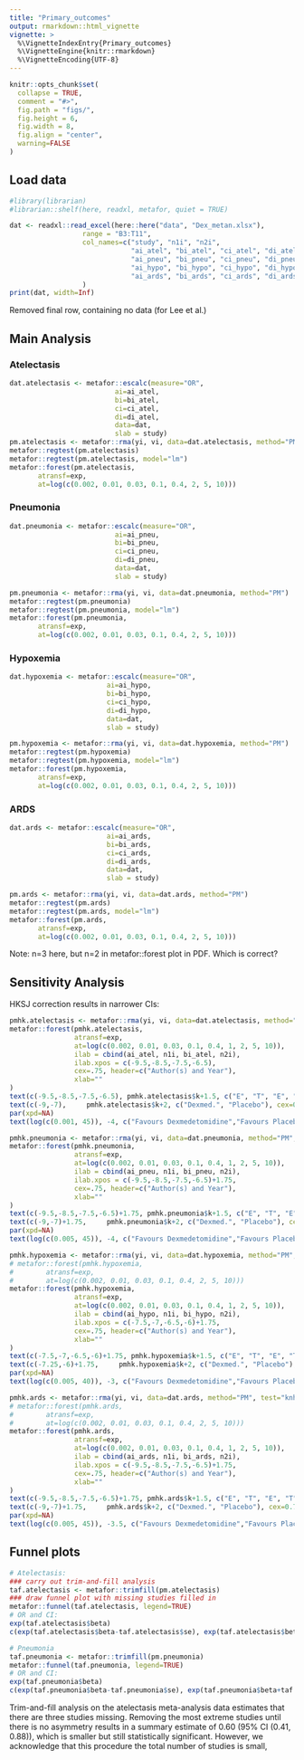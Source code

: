 ```yaml
---
title: "Primary_outcomes"
output: rmarkdown::html_vignette
vignette: >
  %\VignetteIndexEntry{Primary_outcomes}
  %\VignetteEngine{knitr::rmarkdown}
  %\VignetteEncoding{UTF-8}
---
```


```r
knitr::opts_chunk$set(
  collapse = TRUE,
  comment = "#>",
  fig.path = "figs/",
  fig.height = 6,
  fig.width = 8,
  fig.align = "center",
  warning=FALSE
)
```

## Load data

```r
#library(librarian)
#librarian::shelf(here, readxl, metafor, quiet = TRUE)

dat <- readxl::read_excel(here::here("data", "Dex_metan.xlsx"),
                  range = "B3:T11",
                  col_names=c("study", "n1i", "n2i",
                              "ai_atel", "bi_atel", "ci_atel", "di_atel",
                              "ai_pneu", "bi_pneu", "ci_pneu", "di_pneu",
                              "ai_hypo", "bi_hypo", "ci_hypo", "di_hypo",
                              "ai_ards", "bi_ards", "ci_ards", "di_ards")
                  )
print(dat, width=Inf)
```
Removed final row, containing no data (for Lee et al.)

## Main Analysis
### Atelectasis

```r
dat.atelectasis <- metafor::escalc(measure="OR",
                          ai=ai_atel,
                          bi=bi_atel,
                          ci=ci_atel,
                          di=di_atel,
                          data=dat,
                          slab = study)
pm.atelectasis <- metafor::rma(yi, vi, data=dat.atelectasis, method="PM")
metafor::regtest(pm.atelectasis)
metafor::regtest(pm.atelectasis, model="lm")
metafor::forest(pm.atelectasis,
       atransf=exp,
       at=log(c(0.002, 0.01, 0.03, 0.1, 0.4, 2, 5, 10)))
```

### Pneumonia
```r
dat.pneumonia <- metafor::escalc(measure="OR",
                          ai=ai_pneu,
                          bi=bi_pneu,
                          ci=ci_pneu,
                          di=di_pneu,
                          data=dat,
                          slab = study)

pm.pneumonia <- metafor::rma(yi, vi, data=dat.pneumonia, method="PM")
metafor::regtest(pm.pneumonia)
metafor::regtest(pm.pneumonia, model="lm")
metafor::forest(pm.pneumonia,
       atransf=exp,
       at=log(c(0.002, 0.01, 0.03, 0.1, 0.4, 2, 5, 10)))
```

### Hypoxemia
```r
dat.hypoxemia <- metafor::escalc(measure="OR",
                        ai=ai_hypo,
                        bi=bi_hypo,
                        ci=ci_hypo,
                        di=di_hypo,
                        data=dat,
                        slab = study)

pm.hypoxemia <- metafor::rma(yi, vi, data=dat.hypoxemia, method="PM")
metafor::regtest(pm.hypoxemia)
metafor::regtest(pm.hypoxemia, model="lm")
metafor::forest(pm.hypoxemia,
       atransf=exp,
       at=log(c(0.002, 0.01, 0.03, 0.1, 0.4, 2, 5, 10)))
```

### ARDS
```r
dat.ards <- metafor::escalc(measure="OR",
                        ai=ai_ards,
                        bi=bi_ards,
                        ci=ci_ards,
                        di=di_ards,
                        data=dat,
                        slab = study)

pm.ards <- metafor::rma(yi, vi, data=dat.ards, method="PM")
metafor::regtest(pm.ards)
metafor::regtest(pm.ards, model="lm")
metafor::forest(pm.ards,
       atransf=exp,
       at=log(c(0.002, 0.01, 0.03, 0.1, 0.4, 2, 5, 10)))
```
Note: n=3 here, but n=2 in metafor::forest plot in PDF. Which is correct?


## Sensitivity Analysis
HKSJ correction results in narrower CIs:
```r
pmhk.atelectasis <- metafor::rma(yi, vi, data=dat.atelectasis, method="PM", test="knha")
metafor::forest(pmhk.atelectasis,
                atransf=exp,
                at=log(c(0.002, 0.01, 0.03, 0.1, 0.4, 1, 2, 5, 10)),
                ilab = cbind(ai_atel, n1i, bi_atel, n2i),
                ilab.xpos = c(-9.5,-8.5,-7.5,-6.5),
                cex=.75, header=c("Author(s) and Year"),
                xlab=""
)
text(c(-9.5,-8.5,-7.5,-6.5), pmhk.atelectasis$k+1.5, c("E", "T", "E", "T"), cex=0.75)
text(c(-9,-7),     pmhk.atelectasis$k+2, c("Dexmed.", "Placebo"), cex=0.75)
par(xpd=NA)
text(log(c(0.001, 45)), -4, c("Favours Dexmedetomidine","Favours Placebo"), pos=c(4,2), offset=-0.5, cex=0.75)
```

```r
pmhk.pneumonia <- metafor::rma(yi, vi, data=dat.pneumonia, method="PM", test="knha")
metafor::forest(pmhk.pneumonia,
                atransf=exp,
                at=log(c(0.002, 0.01, 0.03, 0.1, 0.4, 1, 2, 5, 10)),
                ilab = cbind(ai_pneu, n1i, bi_pneu, n2i),
                ilab.xpos = c(-9.5,-8.5,-7.5,-6.5)+1.75,
                cex=.75, header=c("Author(s) and Year"),
                xlab=""
)
text(c(-9.5,-8.5,-7.5,-6.5)+1.75, pmhk.pneumonia$k+1.5, c("E", "T", "E", "T"), cex=0.75)
text(c(-9,-7)+1.75,     pmhk.pneumonia$k+2, c("Dexmed.", "Placebo"), cex=0.75)
par(xpd=NA)
text(log(c(0.005, 45)), -4, c("Favours Dexmedetomidine","Favours Placebo"), pos=c(4,2), offset=-0.5, cex=0.75)
```

```r
pmhk.hypoxemia <- metafor::rma(yi, vi, data=dat.hypoxemia, method="PM", test="knha")
# metafor::forest(pmhk.hypoxemia,
#        atransf=exp,
#        at=log(c(0.002, 0.01, 0.03, 0.1, 0.4, 2, 5, 10)))
metafor::forest(pmhk.hypoxemia,
                atransf=exp,
                at=log(c(0.002, 0.01, 0.03, 0.1, 0.4, 1, 2, 5, 10)),
                ilab = cbind(ai_hypo, n1i, bi_hypo, n2i),
                ilab.xpos = c(-7.5,-7,-6.5,-6)+1.75,
                cex=.75, header=c("Author(s) and Year"),
                xlab=""
)
text(c(-7.5,-7,-6.5,-6)+1.75, pmhk.hypoxemia$k+1.5, c("E", "T", "E", "T"), cex=0.75)
text(c(-7.25,-6)+1.75,     pmhk.hypoxemia$k+2, c("Dexmed.", "Placebo"), cex=0.75)
par(xpd=NA)
text(log(c(0.005, 40)), -3, c("Favours Dexmedetomidine","Favours Placebo"), pos=c(4,2), offset=-0.5, cex=0.75)
```

```r
pmhk.ards <- metafor::rma(yi, vi, data=dat.ards, method="PM", test="knha")
# metafor::forest(pmhk.ards,
#        atransf=exp,
#        at=log(c(0.002, 0.01, 0.03, 0.1, 0.4, 2, 5, 10)))
metafor::forest(pmhk.ards,
                atransf=exp,
                at=log(c(0.002, 0.01, 0.03, 0.1, 0.4, 1, 2, 5, 10)),
                ilab = cbind(ai_ards, n1i, bi_ards, n2i),
                ilab.xpos = c(-9.5,-8.5,-7.5,-6.5)+1.75,
                cex=.75, header=c("Author(s) and Year"),
                xlab=""
)
text(c(-9.5,-8.5,-7.5,-6.5)+1.75, pmhk.ards$k+1.5, c("E", "T", "E", "T"), cex=0.75)
text(c(-9,-7)+1.75,     pmhk.ards$k+2, c("Dexmed.", "Placebo"), cex=0.75)
par(xpd=NA)
text(log(c(0.005, 45)), -3.5, c("Favours Dexmedetomidine","Favours Placebo"), pos=c(4,2), offset=-0.5, cex=0.75)
```


## Funnel plots
```r
# Atelectasis:
### carry out trim-and-fill analysis
taf.atelectasis <- metafor::trimfill(pm.atelectasis)
### draw funnel plot with missing studies filled in
metafor::funnel(taf.atelectasis, legend=TRUE)
# OR and CI:
exp(taf.atelectasis$beta)
c(exp(taf.atelectasis$beta-taf.atelectasis$se), exp(taf.atelectasis$beta+taf.atelectasis$se))

# Pneumonia
taf.pneumonia <- metafor::trimfill(pm.pneumonia)
metafor::funnel(taf.pneumonia, legend=TRUE)
# OR and CI:
exp(taf.pneumonia$beta)
c(exp(taf.pneumonia$beta-taf.pneumonia$se), exp(taf.pneumonia$beta+taf.pneumonia$se))
```

Trim-and-fill analysis on the atelectasis meta-analysis data estimates that there 
are three studies missing. Removing the most extreme studies until there is no 
asymmetry results in a summary estimate of 0.60 (95% CI (0.41, 0.88)), which is
smaller but still statistically significant. However, we acknowledge that this 
procedure 
the total number of studies is small, 
